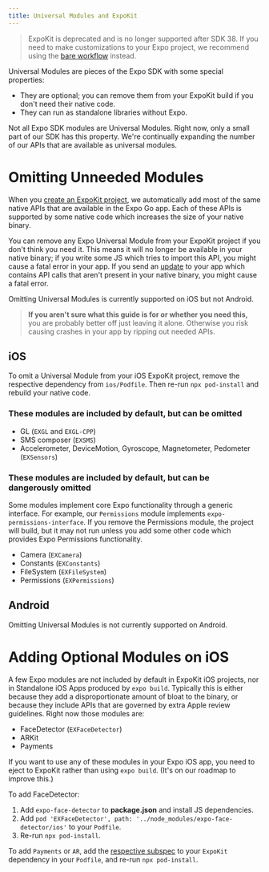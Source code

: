 ```yaml
---
title: Universal Modules and ExpoKit
---
```


> ExpoKit is deprecated and is no longer supported after SDK 38. If you need to make customizations to your Expo project, we recommend using the [bare workflow](../workflow/customizing.mdx) instead.

Universal Modules are pieces of the Expo SDK with some special properties:

- They are optional; you can remove them from your ExpoKit build if you don't need their native code.
- They can run as standalone libraries without Expo.

Not all Expo SDK modules are Universal Modules. Right now, only a small part of our SDK has this property. We're continually expanding the number of our APIs that are available as universal modules.

# Omitting Unneeded Modules

When you [create an ExpoKit project](eject.mdx), we automatically add most of the same native APIs that are available in the Expo Go app. Each of these APIs is supported by some native code which increases the size of your native binary.

You can remove any Expo Universal Module from your ExpoKit project if you don't think you need it. This means it will no longer be available in your native binary; if you write some JS which tries to import this API, you might cause a fatal error in your app. If you send an [update](/archive/classic-updates/configuring-updates.mdx) to your app which contains API calls that aren't present in your native binary, you might cause a fatal error.

Omitting Universal Modules is currently supported on iOS but not Android.

> **If you aren't sure what this guide is for or whether you need this,** you are probably better off just leaving it alone. Otherwise you risk causing crashes in your app by ripping out needed APIs.

## iOS

To omit a Universal Module from your iOS ExpoKit project, remove the respective dependency from `ios/Podfile`. Then re-run `npx pod-install` and rebuild your native code.

### These modules are included by default, but can be omitted

- GL (`EXGL` and `EXGL-CPP`)
- SMS composer (`EXSMS`)
- Accelerometer, DeviceMotion, Gyroscope, Magnetometer, Pedometer (`EXSensors`)

### These modules are included by default, but can be dangerously omitted

Some modules implement core Expo functionality through a generic interface. For example, our `Permissions` module implements `expo-permissions-interface`. If you remove the Permissions module, the project will build, but it may not run unless you add some other code which provides Expo Permissions functionality.

- Camera (`EXCamera`)
- Constants (`EXConstants`)
- FileSystem (`EXFileSystem`)
- Permissions (`EXPermissions`)

## Android

Omitting Universal Modules is not currently supported on Android.

# Adding Optional Modules on iOS

A few Expo modules are not included by default in ExpoKit iOS projects, nor in Standalone iOS Apps produced by `expo build`. Typically this is either because they add a disproportionate amount of bloat to the binary, or because they include APIs that are governed by extra Apple review guidelines. Right now those modules are:

- FaceDetector (`EXFaceDetector`)
- ARKit
- Payments

If you want to use any of these modules in your Expo iOS app, you need to eject to ExpoKit rather than using `expo build`. (It's on our roadmap to improve this.)

To add FaceDetector:

1.  Add `expo-face-detector` to **package.json** and install JS dependencies.
2.  Add `pod 'EXFaceDetector', path: '../node_modules/expo-face-detector/ios'` to your `Podfile`.
3.  Re-run `npx pod-install`.

To add `Payments` or `AR`, add the [respective subspec](https://github.com/expo/expo/blob/sdk-38/ExpoKit.podspec) to your `ExpoKit` dependency in your `Podfile`, and re-run `npx pod-install`.
